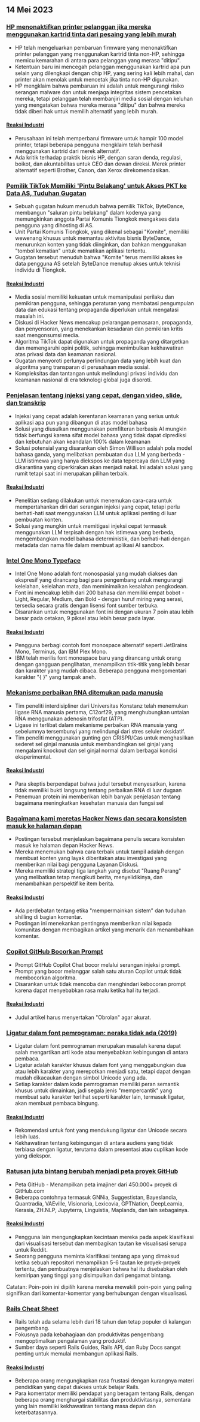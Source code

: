 

<CallToAction />

<Steps>

## 14 Mei 2023

### [HP menonaktifkan printer pelanggan jika mereka menggunakan kartrid tinta dari pesaing yang lebih murah](https://www.telegraph.co.uk/money/consumer-affairs/hp-printers-computers-ink-cartridges-rivals/)

- HP telah mengeluarkan pembaruan firmware yang menonaktifkan printer pelanggan yang menggunakan kartrid tinta non-HP, sehingga memicu kemarahan di antara para pelanggan yang merasa "ditipu".
- Ketentuan baru ini mencegah pelanggan menggunakan kartrid apa pun selain yang dilengkapi dengan chip HP, yang sering kali lebih mahal, dan printer akan menolak untuk mencetak jika tinta non-HP digunakan.
- HP mengklaim bahwa pembaruan ini adalah untuk mengurangi risiko serangan malware dan untuk menjaga integritas sistem pencetakan mereka, tetapi pelanggan telah membanjiri media sosial dengan keluhan yang mengatakan bahwa mereka merasa "ditipu" dan bahwa mereka tidak diberi hak untuk memilih alternatif yang lebih murah.

#### [Reaksi Industri](http://news.ycombinator.com/item?id=35930518)

- Perusahaan ini telah memperbarui firmware untuk hampir 100 model printer, tetapi beberapa pengguna mengklaim telah berhasil menggunakan kartrid dari merek alternatif.
- Ada kritik terhadap praktik bisnis HP, dengan saran denda, regulasi, boikot, dan akuntabilitas untuk CEO dan dewan direksi. Merek printer alternatif seperti Brother, Canon, dan Xerox direkomendasikan.

### [Pemilik TikTok Memiliki 'Pintu Belakang' untuk Akses PKT ke Data AS, Tuduhan Gugatan](https://www.businessinsider.com/new-lawsuit-alleges-tiktok-owner-let-ccp-access-user-data-2023-5)

- Sebuah gugatan hukum menuduh bahwa pemilik TikTok, ByteDance, membangun "saluran pintu belakang" dalam kodenya yang memungkinkan anggota Partai Komunis Tiongkok mengakses data pengguna yang dihosting di AS.
- Unit Partai Komunis Tiongkok, yang dikenal sebagai "Komite", memiliki wewenang khusus untuk memantau aktivitas bisnis ByteDance, menurunkan konten yang tidak diinginkan, dan bahkan menggunakan "tombol kematian" untuk mematikan aplikasi tertentu.
- Gugatan tersebut menuduh bahwa "Komite" terus memiliki akses ke data pengguna AS setelah ByteDance menutup akses untuk teknisi individu di Tiongkok.

#### [Reaksi Industri](http://news.ycombinator.com/item?id=35929348)

- Media sosial memiliki kekuatan untuk memanipulasi perilaku dan pemikiran pengguna, sehingga peraturan yang membatasi pengumpulan data dan edukasi tentang propaganda diperlukan untuk mengatasi masalah ini.
- Diskusi di Hacker News mencakup pelarangan pemasaran, propaganda, dan penyensoran, yang menekankan kesadaran dan pemikiran kritis saat mengonsumsi media.
- Algoritma TikTok dapat digunakan untuk propaganda yang ditargetkan dan memengaruhi opini politik, sehingga menimbulkan kekhawatiran atas privasi data dan keamanan nasional.
- Gugatan menyoroti perlunya perlindungan data yang lebih kuat dan algoritma yang transparan di perusahaan media sosial.
- Kompleksitas dan tantangan untuk melindungi privasi individu dan keamanan nasional di era teknologi global juga disoroti.

### [Penjelasan tentang injeksi yang cepat, dengan video, slide, dan transkrip](https://simonwillison.net/2023/May/2/prompt-injection-explained/)

- Injeksi yang cepat adalah kerentanan keamanan yang serius untuk aplikasi apa pun yang dibangun di atas model bahasa
- Solusi yang diusulkan menggunakan pemfilteran berbasis AI mungkin tidak berfungsi karena sifat model bahasa yang tidak dapat diprediksi dan kebutuhan akan keandalan 100% dalam keamanan
- Solusi potensial yang disarankan oleh Simon Willison adalah pola model bahasa ganda, yang melibatkan pembuatan dua LLM yang berbeda - LLM istimewa yang hanya diekspos ke data tepercaya dan LLM yang dikarantina yang diperkirakan akan menjadi nakal. Ini adalah solusi yang rumit tetapi saat ini merupakan pilihan terbaik.

#### [Reaksi Industri](http://news.ycombinator.com/item?id=35929122)

- Penelitian sedang dilakukan untuk menemukan cara-cara untuk mempertahankan diri dari serangan injeksi yang cepat, tetapi perlu berhati-hati saat menggunakan LLM untuk aplikasi penting di luar pembuatan konten.
- Solusi yang mungkin untuk memitigasi injeksi cepat termasuk menggunakan LLM terpisah dengan hak istimewa yang berbeda, mengembangkan model bahasa deterministik, dan berhati-hati dengan metadata dan nama file dalam membuat aplikasi AI sandbox.

### [Intel One Mono Typeface](https://github.com/intel/intel-one-mono)

- Intel One Mono adalah font monospasial yang mudah diakses dan ekspresif yang dirancang bagi para pengembang untuk mengurangi kelelahan, kelelahan mata, dan meminimalkan kesalahan pengkodean.
- Font ini mencakup lebih dari 200 bahasa dan memiliki empat bobot - Light, Regular, Medium, dan Bold - dengan huruf miring yang serasi, tersedia secara gratis dengan lisensi font sumber terbuka.
- Disarankan untuk menggunakan font ini dengan ukuran 7 poin atau lebih besar pada cetakan, 9 piksel atau lebih besar pada layar.

#### [Reaksi Industri](http://news.ycombinator.com/item?id=35925124)

- Pengguna berbagi contoh font monospace alternatif seperti JetBrains Mono, Terminus, dan IBM Plex Mono.
- IBM telah merilis font monospace baru yang dirancang untuk orang dengan gangguan penglihatan, menampilkan titik-titik yang lebih besar dan karakter yang mudah dibaca. Beberapa pengguna mengomentari karakter "{ }" yang tampak aneh.

### [Mekanisme perbaikan RNA ditemukan pada manusia](https://phys.org/news/2023-04-hidden-rna-mechanism-humans.html)

- Tim peneliti interdisipliner dari Universitas Konstanz telah menemukan ligase RNA manusia pertama, C12orf29, yang menghubungkan untaian RNA menggunakan adenosin trifosfat (ATP).
- Ligase ini terlibat dalam mekanisme perbaikan RNA manusia yang sebelumnya tersembunyi yang melindungi dari stres seluler oksidatif.
- Tim peneliti menggunakan gunting gen CRISPR/Cas untuk menghasilkan sederet sel ginjal manusia untuk membandingkan sel ginjal yang mengalami knockout dan sel ginjal normal dalam berbagai kondisi eksperimental.

#### [Reaksi Industri](http://news.ycombinator.com/item?id=35924495)

- Para skeptis berpendapat bahwa judul tersebut menyesatkan, karena tidak memiliki bukti langsung tentang perbaikan RNA di luar dugaan
- Penemuan protein ini memberikan lebih banyak penjelasan tentang bagaimana meningkatkan kesehatan manusia dan fungsi sel

### [Bagaimana kami meretas Hacker News dan secara konsisten masuk ke halaman depan](https://www.indiehackers.com/post/how-to-hack-hacker-news-and-consistently-hit-the-front-page-56b4a04e12)

- Postingan tersebut menjelaskan bagaimana penulis secara konsisten masuk ke halaman depan Hacker News.
- Mereka menemukan bahwa cara terbaik untuk tampil adalah dengan membuat konten yang layak diberitakan atau investigasi yang memberikan nilai bagi pengguna Layanan Diskusi.
- Mereka memiliki strategi tiga langkah yang disebut "Ruang Perang" yang melibatkan tetap mengikuti berita, menyelidikinya, dan menambahkan perspektif ke item berita.

#### [Reaksi Industri](http://news.ycombinator.com/item?id=35929794)

- Ada perdebatan tentang etika "mempermainkan sistem" dan tuduhan shilling di bagian komentar.
- Postingan ini menekankan pentingnya memberikan nilai kepada komunitas dengan membagikan artikel yang menarik dan menambahkan komentar.

### [Copilot GitHub Bocorkan Prompt](https://simonwillison.net/2023/May/12/github-copilot-chat-leaked-prompt/)

- Prompt GitHub Copilot Chat bocor melalui serangan injeksi prompt.
- Prompt yang bocor melanggar salah satu aturan Copilot untuk tidak membocorkan algoritma.
- Disarankan untuk tidak mencoba dan menghindari kebocoran prompt karena dapat menyebabkan rasa malu ketika hal itu terjadi.

#### [Reaksi Industri](http://news.ycombinator.com/item?id=35924293)

- Judul artikel harus menyertakan "Obrolan" agar akurat.

### [Ligatur dalam font pemrograman: neraka tidak ada (2019)](https://practicaltypography.com/ligatures-in-programming-fonts-hell-no.html)

- Ligatur dalam font pemrograman merupakan masalah karena dapat salah mengartikan arti kode atau menyebabkan kebingungan di antara pembaca.
- Ligatur adalah karakter khusus dalam font yang menggabungkan dua atau lebih karakter yang merepotkan menjadi satu, tetapi dapat dengan mudah dikacaukan dengan simbol Unicode yang ada.
- Setiap karakter dalam kode pemrograman memiliki peran semantik khusus untuk dimainkan, jadi segala jenis "mempercantik" yang membuat satu karakter terlihat seperti karakter lain, termasuk ligatur, akan membuat pembaca bingung.

#### [Reaksi Industri](http://news.ycombinator.com/item?id=35925821)

- Rekomendasi untuk font yang mendukung ligatur dan Unicode secara lebih luas.
- Kekhawatiran tentang kebingungan di antara audiens yang tidak terbiasa dengan ligatur, terutama dalam presentasi atau cuplikan kode yang diekspor.

### [Ratusan juta bintang berubah menjadi peta proyek GitHub](https://anvaka.github.io/map-of-github/)

- Peta GitHub - Menampilkan peta imajiner dari 450.000+ proyek di GitHub.com
- Beberapa contohnya termasuk GNNia, Suggestistan, Bayeslandia, Quantradia, VAEville, Visionaria, Lexicovia, GPTNation, DeepLearnia, Kerasia, ZH.NLP, Jupyterra, Linguistia, Maplands, dan lain sebagainya.

#### [Reaksi Industri](http://news.ycombinator.com/item?id=35931402)

- Pengguna lain mengungkapkan kecintaan mereka pada aspek klasifikasi dari visualisasi tersebut dan membagikan tautan ke visualisasi serupa untuk Reddit.
- Seorang pengguna meminta klarifikasi tentang apa yang dimaksud ketika sebuah repositori menampilkan 5-6 tautan ke proyek-proyek tertentu, dan pembuatnya menjelaskan bahwa hal itu disebabkan oleh kemiripan yang tinggi yang disimpulkan dari pengamat bintang.

Catatan: Poin-poin ini dipilih karena mereka mewakili poin-poin yang paling signifikan dari komentar-komentar yang berhubungan dengan visualisasi.

### [Rails Cheat Sheet](https://fly.io/ruby-dispatch/welcome-to-rails-cheat-sheet/)

- Rails telah ada selama lebih dari 18 tahun dan tetap populer di kalangan pengembang.
- Fokusnya pada kebahagiaan dan produktivitas pengembang mengoptimalkan pengalaman yang produktif.
- Sumber daya seperti Rails Guides, Rails API, dan Ruby Docs sangat penting untuk memulai membangun aplikasi Rails.

#### [Reaksi Industri](http://news.ycombinator.com/item?id=35927813)

- Beberapa orang mengungkapkan rasa frustasi dengan kurangnya materi pendidikan yang dapat diakses untuk belajar Rails.
- Para komentator memiliki pendapat yang beragam tentang Rails, dengan beberapa orang menghargai stabilitas dan produktivitasnya, sementara yang lain memiliki kekhawatiran tentang masa depan dan keterbatasannya.

</Steps>

